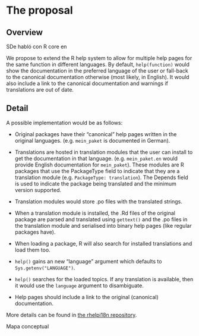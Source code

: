 # The proposal

```{=html}
<!--
This is where the proposal should be outlined. 
-->
```
## Overview

```{=html}
<!--
At a high-level address what your proposal is and how it will address the problem identified. Highlight any benefits to the R Community that follow from solving the problem. This should be your most compelling section.
-->
```
SDe habló con R core en

We propose to extend the R help system to allow for multiple help pages for the same function in different languages.
By default, `help(function)` would show the documentation in the preferred language of the user or fall-back to the canonical documentation otherwise (most likely, in English).
It would also include a link to the canonical documentation and warnings if translations are out of date.

## Detail

```{=html}
<!--
Go into more detail about the specifics of the project and it delivers against the problem.

Depending on project type the detail section should include:

 - [ ] Minimum Viable Product
 - [ ] Architecture
 - [ ] Assumptions
-->
```
A possible implementation would be as follows:

-   Original packages have their "canonical" help pages written in the original languages.
    (e.g. `mein_paket` is documented in German).

-   Translations are hosted in translation modules that the user can install to get the documentation in that language.
    (e.g. `mein_paket.en` would provide English documentation for `mein_paket`).
    These modules are R packages that use the PackageType field to indicate that they are a translation module (e.g. `PackageType: translation`).
    The Depends field is used to indicate the package being translated and the minimum version supported.

-   Translation modules would store .po files with the translated strings.

-   When a translation module is installed, the .Rd files of the original package are parsed and translated using `gettext()` and the .po files in the translation module and serialised into binary help pages (like regular packages have).

-   When loading a package, R will also search for installed translations and load them too.

-   `help()` gains an new "language" argument which defaults to `Sys.getenv("LANGUAGE")`.

-   `help()` searches for the loaded topics.
    If any translation is available, then it would use the `language` argument to disambiguate.

-   Help pages should include a link to the original (canonical) documentation.

More details can be found in [the rhelpi18n repository](https://github.com/eliocamp/rhelpi18n).

Mapa conceptual
